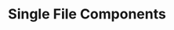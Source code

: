 ---
id: "q_vue_easy_013"
questionType: "MULTIPLE_CHOICE"
title: "Single File Components"
description: "What is the file extension for Vue single-file components?"
difficulty: "EASY"
category: "Vue"
options:
  - ".vue"
  - ".js"
  - ".html"
  - ".component"
correctAnswer: 0
---
